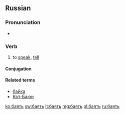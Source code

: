 ==Russian==
===Pronunciation===
* {{IPA|/ˈba(j)ɪtʲ/|lang=ru}}

===Verb===
{{ru-verb|head=ба́ять|tr=bájat’}}

#{{context|obsolete|lang=ru}} to [[speak]], [[tell]]

====Conjugation====
{{ru-conj-14a|impf|ба́|ба́}}

====Related terms====
* [[байка]]
* [[Кот-Баюн]]

[[ko:баять]]
[[sw:баять]]
[[lt:баять]]
[[mg:баять]]
[[pl:баять]]
[[ru:баять]]